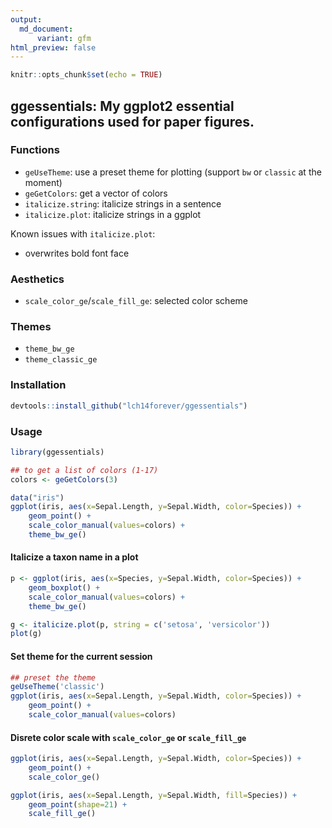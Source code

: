 ```yaml
---
output:
  md_document:
      variant: gfm
html_preview: false
---
```


```r
knitr::opts_chunk$set(echo = TRUE)
```

## ggessentials: My ggplot2 essential configurations used for paper figures.

### Functions

 - `geUseTheme`: use a preset theme for plotting (support `bw` or `classic` at the moment)
 - `geGetColors`: get a vector of colors
 - `italicize.string`: italicize strings in a sentence
 - `italicize.plot`: italicize strings in a ggplot

Known issues with `italicize.plot`:

 - overwrites bold font face
 
### Aesthetics

 - `scale_color_ge`/`scale_fill_ge`: selected color scheme

### Themes

 - `theme_bw_ge`
 - `theme_classic_ge`
 
### Installation
```r
devtools::install_github("lch14forever/ggessentials")
```

### Usage
```r
library(ggessentials)

## to get a list of colors (1-17)
colors <- geGetColors(3)

data("iris")
ggplot(iris, aes(x=Sepal.Length, y=Sepal.Width, color=Species)) + 
    geom_point() +
    scale_color_manual(values=colors) +
    theme_bw_ge()
```

#### Italicize a taxon name in a plot

```r
p <- ggplot(iris, aes(x=Species, y=Sepal.Width, color=Species)) + 
    geom_boxplot() +
    scale_color_manual(values=colors) +
    theme_bw_ge()

g <- italicize.plot(p, string = c('setosa', 'versicolor'))
plot(g)
```


#### Set theme for the current session

```r
## preset the theme
geUseTheme('classic')
ggplot(iris, aes(x=Sepal.Length, y=Sepal.Width, color=Species)) + 
    geom_point() +
    scale_color_manual(values=colors)
```

#### Disrete color scale with `scale_color_ge` or `scale_fill_ge`

```r
ggplot(iris, aes(x=Sepal.Length, y=Sepal.Width, color=Species)) + 
    geom_point() +
    scale_color_ge()
```

```r
ggplot(iris, aes(x=Sepal.Length, y=Sepal.Width, fill=Species)) + 
    geom_point(shape=21) +
    scale_fill_ge()
```

